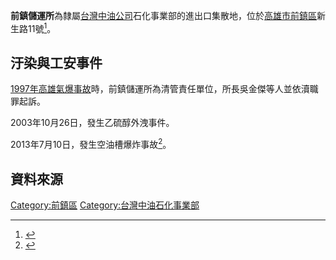{{expand|time=2014-08-04}}

'''前鎮儲運所'''為隸屬[[台灣中油公司|台灣中油公司]]石化事業部的進出口集散地，位於[[高雄市|高雄市]][[前鎮區|前鎮區]]新生路11號<ref>{{cite web|title=台灣中油前鎮儲運所簡介|url=http://www.cpc.com.tw/big5_bd/ly/content/index01.asp?sno=6&pno=18|publisher=台灣中油|accessdate=2014-08-04|archive-date=2014-08-08|archive-url=https://web.archive.org/web/20140808050905/http://www.cpc.com.tw/big5_bd/ly/content/index01.asp?sno=6&pno=18|dead-url=yes}}</ref>。

== 汙染與工安事件 ==
[[1997年高雄氣爆事故|1997年高雄氣爆事故]]時，前鎮儲運所為清管責任單位，所長吳金傑等人並依瀆職罪起訴。

2003年10月26日，發生乙硫醇外洩事件。

2013年7月10日，發生空油槽爆炸事故<ref>{{cite news|author=林憲源|title=「前鎮儲運所」空油槽爆炸 幸無人傷|url=http://www.chinatimes.com/realtimenews/20130710002980-260402|accessdate=2014-08-04|newspaper=中廣新聞|date=2013-07-10|archive-date=2016-03-06|archive-url=https://web.archive.org/web/20160306194033/http://www.chinatimes.com/realtimenews/20130710002980-260402|dead-url=no}}</ref>。

== 資料來源 ==
<references />

[[Category:前鎮區|Category:前鎮區]]
[[Category:台灣中油石化事業部|Category:台灣中油石化事業部]]